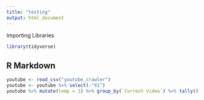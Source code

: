 ```yaml
---
title: "testing"
output: html_document
---
```


Importing Libraries
```r
library(tidyverse)
```


## R Markdown

```r
youtube <- read_csv("youtube_crawler")
youtube <- youtube %>% select(-"X1")
youtube %>% mutate(temp = 1) %>% group_by(`Current Video`) %>% tally()
```